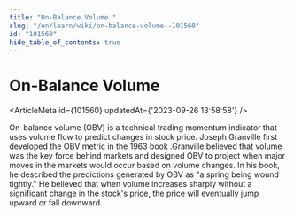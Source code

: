 ```yaml
---
title: "On-Balance Volume "
slug: "/en/learn/wiki/on-balance-volume--101560"
id: "101560"
hide_table_of_contents: true
---
```



# On-Balance Volume 

<ArticleMeta id={101560} updatedAt={'2023-09-26 13:58:58'} />
<div className='border-solid border-b border-t-0 my-4 border-[var(--ifm-color-gray-300)]' />

On-balance volume (OBV) is a technical trading momentum indicator that uses volume flow to predict changes in stock price. Joseph Granville first developed the OBV metric in the 1963 book .Granville believed that volume was the key force behind markets and designed OBV to project when major moves in the markets would occur based on volume changes. In his book, he described the predictions generated by OBV as "a spring being wound tightly." He believed that when volume increases sharply without a significant change in the stock's price, the price will eventually jump upward or fall downward.
